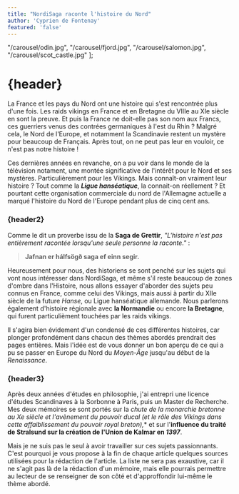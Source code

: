 ```yaml
---
title: "NordiSaga raconte l'histoire du Nord"
author: 'Cyprien de Fontenay'
featured: 'false'
---
```


  "/carousel/odin.jpg",
  "/carousel/fjord.jpg",
  "/carousel/salomon.jpg",
  "/carousel/scot_castle.jpg"
];




## <h1 className=" text-sky-500 items-center text-center">{header}</h1>

La France et les pays du Nord ont une histoire qui s'est rencontrée plus d'une fois. Les raids vikings en France et en Bretagne du
VIIIe au XIe siècle en sont la preuve. Et puis la France ne doit-elle pas son nom aux Francs, ces guerriers venus des contrées germaniques à l'est du Rhin ? Malgré cela, le Nord de l'Europe, et notamment la Scandinavie restent un mystère pour beaucoup de Français. Après tout, on ne peut pas leur en vouloir, ce n'est pas notre histoire !

<Carousel client:load images={images} />

Ces dernières années en revanche, on a pu voir dans le monde de la télévision notament, une montée significative de l'intérêt pour le Nord et ses mystères. Particulièrement pour les Vikings. Mais connaît-on vraiment leur histoire ? Tout comme la ***Ligue hanséatique***, la connait-on réellement ? Et pourtant cette organisation commerciale du nord de l'Allemagne actuelle a marqué l'histoire du Nord de l'Europe pendant plus de cinq cent ans.

### <h3 className="items-center text-center text-sky-500 py-7">{header2}</h3>

Comme le dit un proverbe issu de la **Saga de Grettir**, *"L'histoire n'est pas entièrement racontée lorsqu'une seule personne la raconte."* :

> **Jafnan er hálfsögð saga ef einn segir.**

Heureusement pour nous, des historiens se sont penché sur les sujets qui vont nous intéresser dans NordiSaga, et même s'il reste beaucoup de zones d'ombre dans l'Histoire, nous allons essayer d'aborder des sujets peu connus en France, comme celui des Vikings, mais aussi à partir du XIIe siècle de la future *Hanse*, ou Ligue hanséatique allemande. Nous parlerons également d'histoire régionale avec **la Normandie** ou encore **la Bretagne**, qui furent particulièment touchées par les raids vikings.

Il s'agira bien évidement d'un condensé de ces différentes histoires, car plonger profondément dans chacun des thèmes abordés prendrait des pages entières. Mais l'idée est de vous donner un bon aperçu de ce qui a pu se passer en Europe du Nord du *Moyen-Âge* jusqu'au début de la *Renaissance*.

### <h3 className="items-center text-center text-sky-500 py-7">{header3}</h3>

Après deux années d'études en philosophie, j'ai entrepri une licence d'études Scandinaves à la Sorbonne à Paris, puis un Master de Recherche. Mes deux mémoires se sont portés sur la *chute de la monarchie bretonne au Xe siècle et l'avènement du pouvoir ducal *(et le rôle des Vikings dans cette affaiblissement du pouvoir royal breton)*,** et sur l'**influence du traité de Stralsund sur la création de l'Union de Kalmar en *1397***.

Mais je ne suis pas le seul à avoir travailler sur ces sujets passionnants. C'est pourquoi je vous propose à la fin de chaque article quelques sources utilisées pour la rédaction de l'article. La liste ne sera pas exaustive, car il ne s'agit pas là de la rédaction d'un mémoire, mais elle pourrais permettre au lecteur de se renseigner de son côté et d'approffondir lui-même le thème abordé.